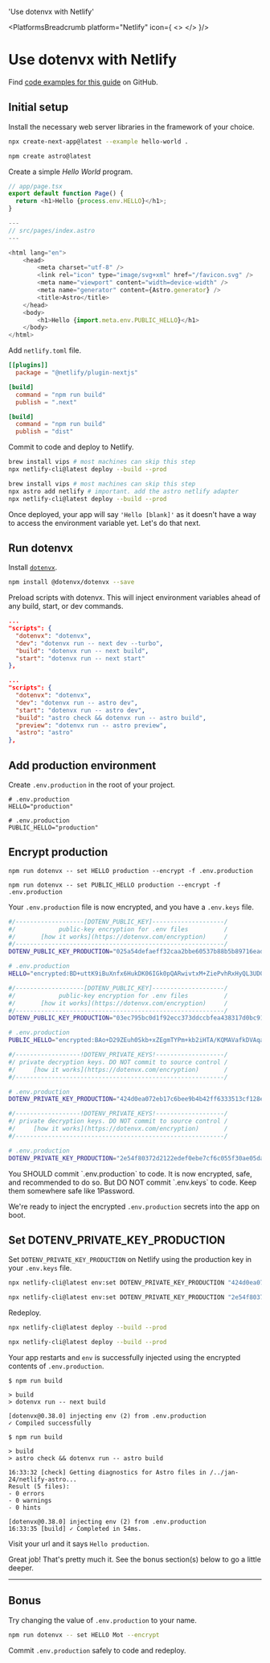 

  'Use dotenvx with Netlify'

<PlatformsBreadcrumb platform="Netlify" icon={
  <>
    <NetlifyIcon className="h-9 w-9 text-[#00C7B7]"/>
  </>
}/>
# Use dotenvx with Netlify
<GuideHeading lead={description} />

<Note>
  Find <a href="https://github.com/dotenvx/examples/tree/main/platforms/netlify">code examples for this guide</a> on GitHub.
</Note>

<div className="not-prose grid grid-flow-col auto-cols-max gap-x-6 gap-y-10 items-center">
  <NextIcon className="h-9 w-9 text-[#000000] dark:invert"/>
  <AstroIcon className="h-9 w-9 text-[#FF5D01]"/>
</div>

## Initial setup

Install the necessary web server libraries in the framework of your choice.

<CodeGroup>

```bash {{ title: 'Next' }}
npx create-next-app@latest --example hello-world .
```

```bash {{ title: 'Astro' }}
npm create astro@latest
```

</CodeGroup>

Create a simple *Hello World* program.

<CodeGroup>

```js {{ title: 'Next' }}
// app/page.tsx
export default function Page() {
  return <h1>Hello {process.env.HELLO}</h1>;
}
```

```js {{ title: 'Astro' }}
---
// src/pages/index.astro
---

<html lang="en">
    <head>
        <meta charset="utf-8" />
        <link rel="icon" type="image/svg+xml" href="/favicon.svg" />
        <meta name="viewport" content="width=device-width" />
        <meta name="generator" content={Astro.generator} />
        <title>Astro</title>
    </head>
    <body>
        <h1>Hello {import.meta.env.PUBLIC_HELLO}</h1>
    </body>
</html>
```

</CodeGroup>

Add `netlify.toml` file.

<CodeGroup>

```toml {{ title: 'Next' }}
[[plugins]]
  package = "@netlify/plugin-nextjs"

[build]
  command = "npm run build"
  publish = ".next"
```

```toml {{ title: 'Astro' }}
[build]
  command = "npm run build"
  publish = "dist"
```

</CodeGroup>

Commit to code and deploy to Netlify.

<CodeGroup>

```bash {{ title: 'Next' }}
brew install vips # most machines can skip this step
npx netlify-cli@latest deploy --build --prod
```

```bash {{ title: 'Astro' }}
brew install vips # most machines can skip this step
npx astro add netlify # important. add the astro netlify adapter
npx netlify-cli@latest deploy --build --prod
```

</CodeGroup>

<ScreenshotBrowser url="/assets/docs/hello-blank.png" www="yourapp.netlify.app" />

Once deployed, your app will say `'Hello [blank]'` as it doesn't have a way to access the environment variable yet. Let's do that next.

## Run dotenvx

Install [`dotenvx`](https://github.com/dotenvx/dotenvx).

```bash
npm install @dotenvx/dotenvx --save
```

Preload scripts with dotenvx. This will inject environment variables ahead of any build, start, or dev commands.

<CodeGroup>

```json {{ title: "Next" }}
...
"scripts": {
  "dotenvx": "dotenvx",
  "dev": "dotenvx run -- next dev --turbo",
  "build": "dotenvx run -- next build",
  "start": "dotenvx run -- next start"
},
```

```json {{ title: "Astro" }}
...
"scripts": {
  "dotenvx": "dotenvx",
  "dev": "dotenvx run -- astro dev",
  "start": "dotenvx run -- astro dev",
  "build": "astro check && dotenvx run -- astro build",
  "preview": "dotenvx run -- astro preview",
  "astro": "astro"
},
```

</CodeGroup>

## Add production environment

Create `.env.production` in the root of your project.

<CodeGroup>

```shell {{ title: 'Next' }}
# .env.production
HELLO="production"
```

```shell {{ title: 'Astro' }}
# .env.production
PUBLIC_HELLO="production"
```

</CodeGroup>

## Encrypt production

<CodeGroup>

```shell {{ title: 'Next' }}
npm run dotenvx -- set HELLO production --encrypt -f .env.production
```

```shell {{ title: 'Astro' }}
npm run dotenvx -- set PUBLIC_HELLO production --encrypt -f .env.production
```

</CodeGroup>

Your `.env.production` file is now encrypted, and you have a `.env.keys` file.

<CodeGroup>

```bash {{ title: "Next" }}
#/-------------------[DOTENV_PUBLIC_KEY]--------------------/
#/            public-key encryption for .env files          /
#/       [how it works](https://dotenvx.com/encryption)     /
#/----------------------------------------------------------/
DOTENV_PUBLIC_KEY_PRODUCTION="025a54defaeff32caa2bbe60537b88b5b89716eade6df08418d7a68f5c4f742be6"

# .env.production
HELLO="encrypted:BD+uttK9iBuXnfx6HukDK06IGk0pQARwivtxM+ZiePvhRxHyQL3UD0sf0ayLw/P5Y/BED//zRiTlUf6nENuu7QhNJ24g3uADfrDfhvYi/MOHjmfKyRiu+yOxSw6e+c0yRNukS+n8SxONnec="
```

```bash {{ title: "Astro" }}
#/-------------------[DOTENV_PUBLIC_KEY]--------------------/
#/            public-key encryption for .env files          /
#/       [how it works](https://dotenvx.com/encryption)     /
#/----------------------------------------------------------/
DOTENV_PUBLIC_KEY_PRODUCTION="03ec795bc0d1f92ecc373ddccbfea438317d0bc915b8830b71310210e6f716be61"

# .env.production
PUBLIC_HELLO="encrypted:BAo+D29ZEuh0Skb+xZEgmTYPm+kb2iHTA/KQMAVafkDVAqabvKndZvAzgnJX5LSXVRpQqc3Dk1WQAsd2ygLZ2iwKGQ1yYkcOjpwyuEAVhYD/vp/8OSHNIuJd4lLVIimQ8E36PBJVrnza4mc="
```

</CodeGroup>

<CodeGroup>

```bash {{ title: "Next" }}
#/------------------!DOTENV_PRIVATE_KEYS!-------------------/
#/ private decryption keys. DO NOT commit to source control /
#/     [how it works](https://dotenvx.com/encryption)       /
#/----------------------------------------------------------/

# .env.production
DOTENV_PRIVATE_KEY_PRODUCTION="424d0ea072eb17c6bee9b4b42ff6333513cf128ea3d5d60ccf79246ca7c3f786"
```

```bash {{ title: "Astro" }}
#/------------------!DOTENV_PRIVATE_KEYS!-------------------/
#/ private decryption keys. DO NOT commit to source control /
#/     [how it works](https://dotenvx.com/encryption)       /
#/----------------------------------------------------------/

# .env.production
DOTENV_PRIVATE_KEY_PRODUCTION="2e54f80372d2122edef0ebe7cf6c055f30ae05dafd5461ffbad19a2b3ad9672e"
```

</CodeGroup>

<Note>
  You SHOULD commit `.env.production` to code. It is now encrypted, safe, and recommended to do so. But DO NOT commit `.env.keys` to code. Keep them somewhere safe like 1Password.
</Note>

We're ready to inject the encrypted `.env.production` secrets into the app on boot.

## Set DOTENV_PRIVATE_KEY_PRODUCTION

Set `DOTENV_PRIVATE_KEY_PRODUCTION` on Netlify using the production key in your `.env.keys` file.

<CodeGroup>

```sh {{ title: "Next" }}
npx netlify-cli@latest env:set DOTENV_PRIVATE_KEY_PRODUCTION "424d0ea072eb17c6bee9b4b42ff6333513cf128ea3d5d60ccf79246ca7c3f786"
```

```sh {{ title: "Astro" }}
npx netlify-cli@latest env:set DOTENV_PRIVATE_KEY_PRODUCTION "2e54f80372d2122edef0ebe7cf6c055f30ae05dafd5461ffbad19a2b3ad9672e"
```

</CodeGroup>

Redeploy.

<CodeGroup>

```bash {{ title: 'Next' }}
npx netlify-cli@latest deploy --build --prod
```

```bash {{ title: 'Astro' }}
npx netlify-cli@latest deploy --build --prod
```

</CodeGroup>

Your app restarts and `env` is successfully injected using the encrypted contents of `.env.production`.

<CodeGroup>

```shell {{ title: 'Next' }}
$ npm run build

> build
> dotenvx run -- next build

[dotenvx@0.38.0] injecting env (2) from .env.production
✓ Compiled successfully
```

```shell {{ title: 'Astro' }}
$ npm run build

> build
> astro check && dotenvx run -- astro build

16:33:32 [check] Getting diagnostics for Astro files in /../jan-24/netlify-astro...
Result (5 files):
- 0 errors
- 0 warnings
- 0 hints

[dotenvx@0.38.0] injecting env (2) from .env.production
16:33:35 [build] ✓ Completed in 54ms.
```

</CodeGroup>

Visit your url and it says `Hello production`. 

<ScreenshotBrowser url="/assets/docs/hello-production.png" www="yourapp.netlify.app" />

<WellDone/>

Great job! That's pretty much it. See the bonus section(s) below to go a little deeper.

---

## Bonus

Try changing the value of `.env.production` to your name.

```sh
npm run dotenvx -- set HELLO Mot --encrypt
```

Commit `.env.production` safely to code and redeploy.

<ScreenshotBrowser url="/assets/docs/hello-mot.png" />
